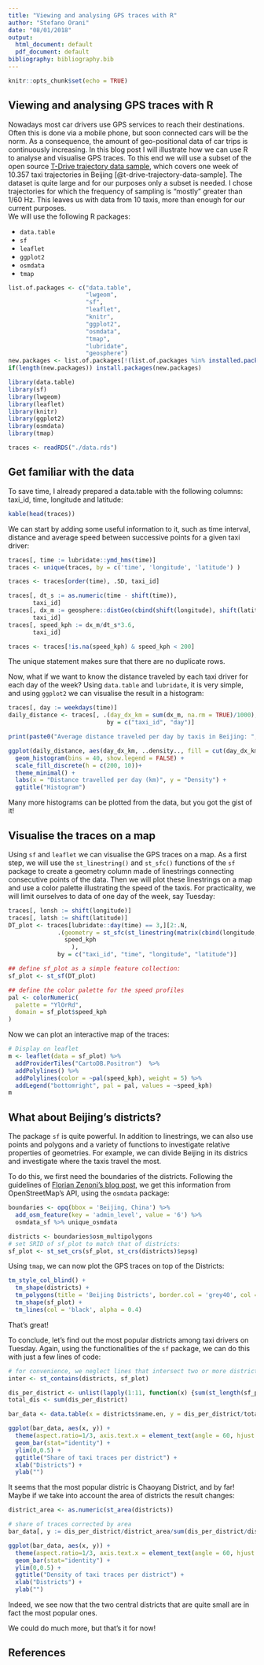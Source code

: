 ```yaml
---
title: "Viewing and analysing GPS traces with R"
author: "Stefano Orani"
date: "08/01/2018"
output:
  html_document: default
  pdf_document: default
bibliography: bibliography.bib
---
```


```r
knitr::opts_chunk$set(echo = TRUE)
```

## Viewing and analysing GPS traces with R

Nowadays most car drivers use GPS services to reach their destinations. Often this is done via a mobile phone, but soon connected cars will be the norm. As a consequence, the amount of geo-positional data of car trips is continuously increasing. In this blog post I will illustrate how we can use R to analyse and visualise GPS traces. To this end we will use a subset of the open source [T-Drive trajectory data sample](https://www.microsoft.com/en-us/research/publication/t-drive-trajectory-data-sample/), which covers one week of 10.357 taxi trajectories in Beijing [@t-drive-trajectory-data-sample]. The dataset is quite large and for our purposes only a subset is needed. I chose trajectories for which the frequency of sampling is "mostly" greater than 1/60 Hz. This leaves us with data from 10 taxis, more than enough for our current purposes.  
We will use the following R packages:  

* `data.table`
* `sf`
* `leaflet`
* `ggplot2`
* `osmdata`
* `tmap`  

```r

list.of.packages <- c("data.table", 
                      "lwgeom", 
                      "sf", 
                      "leaflet", 
                      "knitr",
                      "ggplot2", 
                      "osmdata", 
                      "tmap",
                      "lubridate",
                      "geosphere")
new.packages <- list.of.packages[!(list.of.packages %in% installed.packages()[,"Package"])]
if(length(new.packages)) install.packages(new.packages)

library(data.table)
library(sf)
library(lwgeom)
library(leaflet)
library(knitr)
library(ggplot2)
library(osmdata)
library(tmap)

traces <- readRDS("./data.rds")
```

## Get familiar with the data

To save time, I already prepared a data.table with the following columns: taxi_id, time, longitude and latitude:

```r
kable(head(traces))
```

We can start by adding some useful information to it, such as time interval, distance and average speed between successive points for a given taxi driver:

```r
traces[, time := lubridate::ymd_hms(time)]
traces <- unique(traces, by = c('time', 'longitude', 'latitude') )

traces <- traces[order(time), .SD, taxi_id]

traces[, dt_s := as.numeric(time - shift(time)), 
       taxi_id]
traces[, dx_m := geosphere::distGeo(cbind(shift(longitude), shift(latitude)), cbind(longitude, latitude)), 
       taxi_id]
traces[, speed_kph := dx_m/dt_s*3.6, 
       taxi_id]

traces <- traces[!is.na(speed_kph) & speed_kph < 200]
```

The unique statement makes sure that there are no duplicate rows. 

Now, what if we want to know the distance traveled by each taxi driver for each day of the week? Using `data.table` and `lubridate`, it is very simple, and using `ggplot2` we can visualise the result in a histogram:

```r
traces[, day := weekdays(time)]
daily_distance <- traces[, .(day_dx_km = sum(dx_m, na.rm = TRUE)/1000), 
                            by = c("taxi_id", "day")]

print(paste0("Average distance traveled per day by taxis in Beijing: ", signif(daily_distance[, mean(day_dx_km)], 5), " km"))
```

```r
ggplot(daily_distance, aes(day_dx_km, ..density.., fill = cut(day_dx_km, 100))) +
  geom_histogram(bins = 40, show.legend = FALSE) +
  scale_fill_discrete(h = c(200, 10))+
  theme_minimal() +
  labs(x = "Distance travelled per day (km)", y = "Density") +
  ggtitle("Histogram")

```

Many more histograms can be plotted from the data, but you got the gist of it!

## Visualise the traces on a map

Using `sf` and `leaflet` we can visualise the GPS traces on a map. As a first step, we will use the `st_linestring()` and `st_sfc()` functions of the `sf` package to create a geometry column made of linestrings connecting consecutive points of the data. Then we will plot these linestrings on a map and use a color palette illustrating the speed of the taxis. For practicality, we will limit ourselves to data of one day of the week, say Tuesday:

```r
traces[, lonsh := shift(longitude)]
traces[, latsh := shift(latitude)]
DT_plot <- traces[lubridate::day(time) == 3,][2:.N, 
              .(geometry = st_sfc(st_linestring(matrix(cbind(longitude, lonsh, latitude, latsh), nrow = 2, ncol = 2))),
                speed_kph
                  ),
              by = c("taxi_id", "time", "longitude", "latitude")]

## define sf_plot as a simple feature collection:
sf_plot <- st_sf(DT_plot)

## define the color palette for the speed profiles
pal <- colorNumeric(
  palette = "YlOrRd",
  domain = sf_plot$speed_kph
)
```

Now we can plot an interactive map of the traces:

```r
# Display on leaflet
m <- leaflet(data = sf_plot) %>% 
  addProviderTiles("CartoDB.Positron")  %>%   
  addPolylines() %>% 
  addPolylines(color = ~pal(speed_kph), weight = 5) %>%
  addLegend("bottomright", pal = pal, values = ~speed_kph)
m
```

## What about Beijing's districts?

The package `sf` is quite powerful. In addition to linestrings, we can also use points and polygons and a variety of functions to investigate relative properties of geometries. For example, we can divide Beijing in its districs and investigate where the taxis travel the most. 

To do this, we first need the boundaries of the districts. Following the guidelines of [Florian Zenoni's blog post](https://altran-data-analytics.netlify.com/2017/10/10/2017-10-10-creating-maps-with-r-and-openstreetmap/), we get this information from OpenStreetMap's API, using the `osmdata` package:

```r
boundaries <- opq(bbox = 'Beijing, China') %>%
  add_osm_feature(key = 'admin_level', value = '6') %>% 
  osmdata_sf %>% unique_osmdata

districts <- boundaries$osm_multipolygons
# set SRID of sf_plot to match that of districts:
sf_plot <- st_set_crs(sf_plot, st_crs(districts)$epsg)
```

Using `tmap`, we can now plot the GPS traces on top of the Districts:

```r
tm_style_col_blind() +
  tm_shape(districts) + 
  tm_polygons(title = 'Beijing Districts', border.col = 'grey40', col = 'name.en', alpha = 0.6) +
  tm_shape(sf_plot) + 
  tm_lines(col = 'black', alpha = 0.4)
```

That's great! 

To conclude, let's find out the most popular districts among taxi drivers on Tuesday. Again, using the functionalities of the `sf` package, we can do this with just a few lines of code:

```r
# for convenience, we neglect lines that intersect two or more districts
inter <- st_contains(districts, sf_plot)

dis_per_district <- unlist(lapply(1:11, function(x) {sum(st_length(sf_plot[inter[[x]], ]))}))
total_dis <- sum(dis_per_district)

bar_data <- data.table(x = districts$name.en, y = dis_per_district/total_dis)
```

```r
ggplot(bar_data, aes(x, y)) +
  theme(aspect.ratio=1/3, axis.text.x = element_text(angle = 60, hjust = 1)) +
  geom_bar(stat="identity") +
  ylim(0,0.5) +
  ggtitle("Share of taxi traces per district") +
  xlab("Districts") +
  ylab("")
```

It seems that the most popular distric is Chaoyang District, and by far! Maybe if we take into account the area of districts the result changes:

```r
district_area <- as.numeric(st_area(districts))

# share of traces corrected by area
bar_data[, y := dis_per_district/district_area/sum(dis_per_district/district_area)]
```

```r
ggplot(bar_data, aes(x, y)) +
  theme(aspect.ratio=1/3, axis.text.x = element_text(angle = 60, hjust = 1)) +
  geom_bar(stat="identity") +
  ylim(0,0.5) +
  ggtitle("Density of taxi traces per district") +
  xlab("Districts") +
  ylab("")
```

Indeed, we see now that the two central districts that are quite small are in fact the most popular ones.

We could do much more, but that's it for now!

## References
